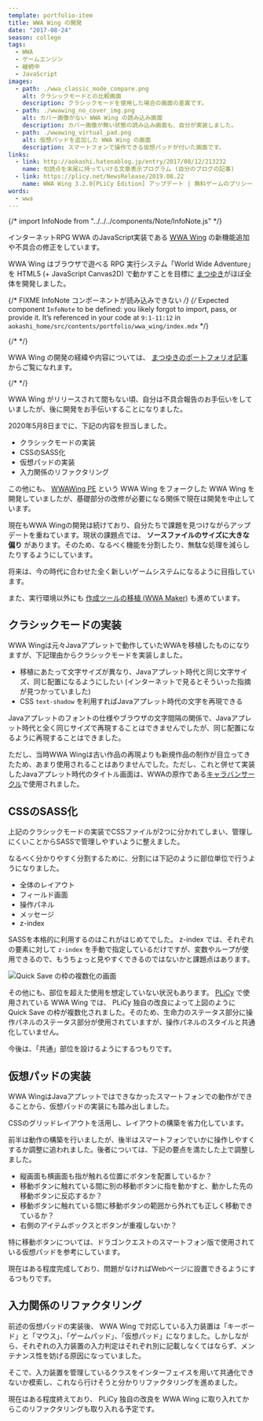 ```yaml
---
template: portfolio-item
title: WWA Wing の開発
date: "2017-08-24"
season: college
tags:
  - WWA
  - ゲームエンジン
  - 継続中
  - JavaScript
images:
  - path: ./wwa_classic_mode_compare.png
    alt: クラシックモードとの比較画面
    description: クラシックモードを使用した場合の画面の差異です。
  - path: ./wwawing_no_cover_img.png
    alt: カバー画像がない WWA Wing の読み込み画面
    description: カバー画像が無い状態の読み込み画面も、自分が実装しました。
  - path: ./wwawing_virtual_pad.png
    alt: 仮想パッドを追加した WWA Wing の画面
    description: スマートフォンで操作できる仮想パッドが付いた画面です。
links:
  - link: http://aokashi.hatenablog.jp/entry/2017/08/12/213232
    name: 句読点を末尾に持っていける文章表示プログラム (自分のブログの記事)
  - link: https://plicy.net/NewsRelease/2019.08.22
    name: WWA Wing 3.2.0[PLiCy Edition] アップデート | 無料ゲームのプリシー
words:
  - wwa
---
```

{/* import InfoNode from "../../../components/Note/InfoNote.js" */}

インターネットRPG WWA のJavaScript実装である [WWA Wing](https://wwawing.com) の新機能追加や不具合の修正をしています。

WWA Wing はブラウザで遊べる RPG 実行システム「World Wide Adventure」を HTML5 (+ JavaScript Canvas2D) で動かすことを目標に [まつゆき](https://matsuyuki.dev)がほぼ全体を開発しました。

{/* FIXME InfoNote コンポーネントが読み込みできない */}
{/* Expected component `InfoNote` to be defined: you likely forgot to import, pass, or provide it. It’s referenced in your code at `9:1-11:12` in `aokashi_home/src/contents/portfolio/wwa_wing/index.mdx` */}

{/* <InfoNote> */}

WWA Wing の開発の経緯や内容については、 [まつゆきのポートフォリオ記事](https://portfolio.matsuyuki.dev/post/wwawing/) からご覧になれます。

{/* </InfoNote> */}

WWA Wing がリリースされて間もない頃、自分は不具合報告のお手伝いをしていましたが、後に開発をお手伝いすることになりました。

2020年5月8日までに、下記の内容を担当しました。

- クラシックモードの実装
- CSSのSASS化
- 仮想パッドの実装
- 入力関係のリファクタリング

この他にも、 [WWAWing PE](wwa_wing_pe) という WWA Wing をフォークした WWA Wing を開発していましたが、基礎部分の改修が必要になる関係で現在は開発を中止しています。

現在もWWA Wingの開発は続けており、自分たちで課題を見つけながらアップデートを重ねています。現状の課題点では、 **ソースファイルのサイズに大きな偏り** があります。そのため、なるべく機能を分割したり、無駄な処理を減らしたりするようにしています。

将来は、今の時代に合わせた全く新しいゲームシステムになるように目指しています。

また、実行環境以外にも [作成ツールの移植 (WWA Maker)](wwa_maker) も進めています。

## クラシックモードの実装

WWA Wingは元々Javaアプレットで動作していたWWAを移植したものになりますが、下記理由からクラシックモードを実装しました。

- 移植にあたって文字サイズが異なり、Javaアプレット時代と同じ文字サイズ、同じ配置になるようにしたい (インターネットで見るとそういった指摘が見つかっていました)
- CSS `text-shadow` を利用すればJavaアプレット時代の文字を再現できる

Javaアプレットのフォントの仕様やブラウザの文字間隔の関係で、Javaアプレット時代と全く同じサイズで再現することはできませんでしたが、同じ配置になるように再現することはできました。

ただし、当時WWA Wingは古い作品の再現よりも新規作品の制作が目立ってきたため、あまり使用されることはありませんでした。ただし、これと併せて実装したJavaアプレット時代のタイトル画面は、WWAの原作である[キャラバンサークル](https://wwajp.com)で使用されました。

## CSSのSASS化

上記のクラシックモードの実装でCSSファイルが2つに分かれてしまい、管理しにくいことからSASSで管理しやすいように整えました。

なるべく分かりやすく分割するために、分割には下記のように部位単位で行うようになりました。

- 全体のレイアウト
- フィールド画面
- 操作パネル
- メッセージ
- z-index

SASSを本格的に利用するのはこれがはじめてでした。 z-index では、それぞれの要素に対して `z-index` を手動で指定しているだけですが、変数やループが使用できるので、もうちょっと見やすくできるのではないかと課題点はあります。

![Quick Save の枠の複数化の画面](./wwawing_multi_quick_save.png)

その他にも、部位を超えた使用を想定していない状況もあります。 [PLiCy](https://plicy.net/) で使用されている WWA Wing では、 PLiCy 独自の改良によって上図のように Quick Save の枠が複数化されました。そのため、生命力のステータス部分に操作パネルのステータス部分が使用されていますが、操作パネルのスタイルと共通化していません。

今後は、「共通」部位を設けるようにするつもりです。

## 仮想パッドの実装

WWA WingはJavaアプレットではできなかったスマートフォンでの動作ができることから、仮想パッドの実装にも踏み出しました。

CSSのグリッドレイアウトを活用し、レイアウトの構築を省力化しています。

前半は動作の構築を行いましたが、後半はスマートフォンでいかに操作しやすくするか調整に追われました。後者については、下記の要点を満たした上で調整しました。

- 縦画面も横画面も指が触れる位置にボタンを配置しているか？
- 移動ボタンに触れている間に別の移動ボタンに指を動かすと、動かした先の移動ボタンに反応するか？
- 移動ボタンに触れている間に移動ボタンの範囲から外れても正しく移動できているか？
- 右側のアイテムボックスとボタンが重複しないか？

特に移動ボタンについては、ドラゴンクエストのスマートフォン版で使用されている仮想パッドを参考にしています。

現在はある程度完成しており、問題がなければWebページに設置できるようにするつもりです。

## 入力関係のリファクタリング

前述の仮想パッドの実装後、 WWA Wing で対応している入力装置は「キーボード」と「マウス」、「ゲームパッド」、「仮想パッド」になりました。しかしながら、それぞれの入力装置の入力判定はそれぞれ別に記載しなくてはならず、メンテナンス性を妨げる原因になっていました。

そこで、入力装置を管理しているクラスをインターフェイスを用いて共通化できないか模索し、これなら行けそうと分かりリファクタリングを進めました。

現在はある程度終えており、 PLiCy 独自の改良を WWA Wing に取り入れてからこのリファクタリングも取り入れる予定です。
